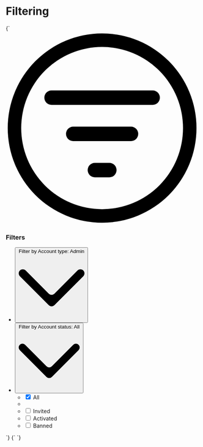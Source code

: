 
<Meta title="UI/Data/Filtering" />

# Filtering

<Canvas>
  <Story name="Filter by preset values">
    {`
      <div style="min-height:25rem;">
        <form action="" method="POST" class="u-flex u-items-center">
          <svg class="a-icon u-margin-xs--right" aria-hidden="true" xmlns="http://www.w3.org/2000/svg" viewBox="0 0 100 100">
            <path d="M53.75,68a3.75,3.75,0,0,1,0,7.5h-7.5a3.75,3.75,0,0,1,0-7.5h7.5ZM65,49.25a3.75,3.75,0,0,1,0,7.5H35a3.75,3.75,0,0,1,0-7.5H65ZM76.25,30.5a3.75,3.75,0,0,1,0,7.5H23.75a3.75,3.75,0,0,1,0-7.5h52.5ZM50,8A42,42,0,1,1,8,50,42,42,0,0,1,50,8m0-7A49,49,0,1,0,99,50,49,49,0,0,0,50,1Z"/>
          </svg>
          <h3 class="u-margin-0 u-margin-m--right">Filters</h3>
          <ul class="a-list-reset u-flex">
            <li class="u-relative u-margin-m--right">
              <button type="button" class="a-button a-button--ui" title="Filter by category" aria-controls="dropdown-1" aria-expanded="false">
                <span class="u-sr-only">Filter by</span>
                <span class="a-button__label">Account type: Admin</span>
                <svg class="a-button__icon a-icon a-icon--m" xmlns="http://www.w3.org/2000/svg" viewBox="0 0 100 100">
                  <path d="M2.78,32.83a6.07,6.07,0,0,1,8.58-8.59L45.71,58.59a6.07,6.07,0,0,0,8.58,0L88.64,24.24a6.07,6.07,0,1,1,8.58,8.59L54.29,75.76a6.07,6.07,0,0,1-8.58,0Z" fill-rule="evenodd"/>
                </svg>
              </button>
            </li>
            <li class="u-relative">
              <button type="button" class="a-button a-button--ui u-margin-m--right" title="Add filter" aria-controls="dropdown-1" aria-expanded="true">
                <span class="u-sr-only">Filter by</span>
                <span class="a-button__label">Account status: All</span>
                <svg class="a-button__icon a-icon a-icon--m" xmlns="http://www.w3.org/2000/svg" viewBox="0 0 100 100">
                  <path d="M2.78,32.83a6.07,6.07,0,0,1,8.58-8.59L45.71,58.59a6.07,6.07,0,0,0,8.58,0L88.64,24.24a6.07,6.07,0,1,1,8.58,8.59L54.29,75.76a6.07,6.07,0,0,1-8.58,0Z" fill-rule="evenodd"/>
                </svg>
              </button>
              <ul class="a-dropdown u-overflow--y a-list-reset u-margin-s--top" aria-hidden="false" id="dropdown-1">
                <li>
                  <label class="a-button a-button--menu u-h6 u-flex u-items-center">
                    <input type="checkbox" name="all" checked />
                    All
                  </label>
                </li>
                <li role="separator"></li>
                <li>
                  <label class="a-button a-button--menu u-h6 u-flex u-items-center">
                    <input type="checkbox" name="invited" />
                    Invited
                  </label>
                </li>
                <li>
                  <label class="a-button a-button--menu u-h6 u-flex u-items-center">
                    <input type="checkbox" name="activated" />
                    Activated
                  </label>
                </li>
                <li>
                  <label class="a-button a-button--menu u-h6 u-flex u-items-center">
                    <input type="checkbox" name="banned" />
                    Banned
                  </label>
                </li>
              </ul>
            </li>
          </ul>
        </div>
      </div>
    `}
  </Story>
</Canvas>

<Canvas>
  <Story name="Filter by free text">
    {`
      <form action="" method="POST">
      </form>
    `}
  </Story>
</Canvas>
